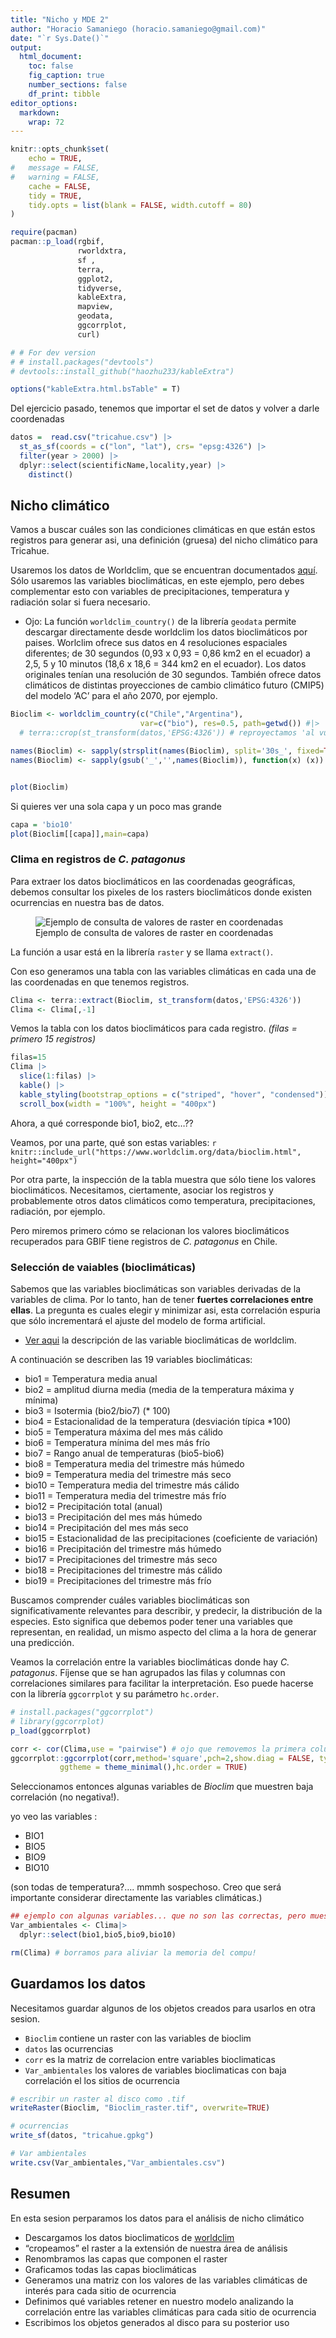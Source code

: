 ```yaml
---
title: "Nicho y MDE 2"
author: "Horacio Samaniego (horacio.samaniego@gmail.com)"
date: "`r Sys.Date()`"
output: 
  html_document: 
    toc: false
    fig_caption: true
    number_sections: false
    df_print: tibble
editor_options: 
  markdown: 
    wrap: 72
---
```


```r
knitr::opts_chunk$set(
	echo = TRUE,
#	message = FALSE,
#	warning = FALSE,
	cache = FALSE,
	tidy = TRUE,
	tidy.opts = list(blank = FALSE, width.cutoff = 80)
)

require(pacman)
pacman::p_load(rgbif,
               rworldxtra,
               sf , 
               terra, 
               ggplot2,
               tidyverse, 
               kableExtra, 
               mapview, 
               geodata,
               ggcorrplot,
               curl)

# # For dev version
# # install.packages("devtools")
# devtools::install_github("haozhu233/kableExtra")

options("kableExtra.html.bsTable" = T)
```


Del ejercicio pasado, tenemos que importar el set de datos y volver a darle coordenadas

```r
datos =  read.csv("tricahue.csv") |>
  st_as_sf(coords = c("lon", "lat"), crs= "epsg:4326") |>
  filter(year > 2000) |>
  dplyr::select(scientificName,locality,year) |>
    distinct()

```





## Nicho climático

Vamos a buscar cuáles son las condiciones climáticas en que están estos
registros para generar asi, una definición (gruesa) del nicho climático
para Tricahue.

Usaremos los datos de Worldclim, que se encuentran documentados
[aquí](https://www.worldclim.org). Sólo usaremos las variables
bioclimáticas, en este ejemplo, pero debes complementar esto con
variables de precipitaciones, temperatura y radiación solar si fuera
necesario.

-   Ojo: La función `worldclim_country()` de la librería `geodata`
    permite descargar directamente desde worldclim los datos
    bioclimáticos por paises. Worlclim ofrece sus datos en 4
    resoluciones espaciales diferentes; de 30 segundos (0,93 x 0,93 =
    0,86 km2 en el ecuador) a 2,5, 5 y 10 minutos (18,6 x 18,6 = 344 km2
    en el ecuador). Los datos originales tenían una resolución de 30
    segundos. También ofrece datos climáticos de distintas proyecciones
    de cambio climático futuro (CMIP5) del modelo 'AC' para el año 2070,
    por ejemplo.\

```r

Bioclim <- worldclim_country(c("Chile","Argentina"), 
                             var=c("bio"), res=0.5, path=getwd()) #|>
  # terra::crop(st_transform(datos,'EPSG:4326')) # reproyectamos 'al vuelo', pues bioclim viene en epsg:4326

names(Bioclim) <- sapply(strsplit(names(Bioclim), split='30s_', fixed=TRUE), function(x) (x[2])) # renombra columnas
names(Bioclim) <- sapply(gsub('_','',names(Bioclim)), function(x) (x))


plot(Bioclim)
```

Si quieres ver una sola capa y un poco mas grande

```r
capa = 'bio10'
plot(Bioclim[[capa]],main=capa)
```



### Clima en registros de *C. patagonus*

Para extraer los datos bioclimáticos en las coordenadas geográficas,
debemos consultar los pixeles de los rasters bioclimáticos donde existen
ocurrencias en nuestra bas de datos.

![Ejemplo de consulta de valores de raster en
coordenadas](https://www.esri.com/arcgis-blog/wp-content/uploads/2018/08/extraction_multi.jpg)

La función a usar está en la librería `raster` y se llama `extract()`.

Con eso generamos una tabla con las variables climáticas en cada una de
las coordenadas en que tenemos registros.

```r
Clima <- terra::extract(Bioclim, st_transform(datos,'EPSG:4326'))
Clima <- Clima[,-1]
```

Vemos la tabla con los datos bioclimáticos para cada registro. *(filas =
primero 15 registros)*

```r
filas=15
Clima |>
  slice(1:filas) |>
  kable() |>
  kable_styling(bootstrap_options = c("striped", "hover", "condensed")) |>
  scroll_box(width = "100%", height = "400px")
```

Ahora, a qué corresponde bio1, bio2, etc...??

Veamos, por una parte, qué son estas variables:
`r knitr::include_url("https://www.worldclim.org/data/bioclim.html", height="400px")`

Por otra parte, la inspección de la tabla muestra que sólo tiene los
valores bioclimáticos. Necesitamos, ciertamente, asociar los registros y
probablemente otros datos climáticos como temperatura, precipitaciones,
radiación, por ejemplo.

Pero miremos primero cómo se relacionan los valores bioclimáticos
recuperados para GBIF tiene registros de *C. patagonus* en Chile.

### Selección de vaiables (bioclimáticas)

Sabemos que las variables bioclimáticas son variables derivadas de la
variables de clima. Por lo tanto, han de tener **fuertes correlaciones
entre ellas**. La pregunta es cuales elegir y minimizar asi, esta
correlación espuria que sólo incrementará el ajuste del modelo de forma
artificial.

-   [Ver aqui](https://www.worldclim.org/data/bioclim.html) la
    descripción de las variable bioclimáticas de worldclim.
    

A continuación se describen las 19 variables bioclimáticas:

  - bio1 = Temperatura media anual
  - bio2 = amplitud diurna media (media de la temperatura máxima y mínima)
  - bio3 = Isotermia (bio2/bio7) (* 100)
  - bio4 = Estacionalidad de la temperatura (desviación típica *100)
  - bio5 = Temperatura máxima del mes más cálido
  - bio6 = Temperatura mínima del mes más frío
  - bio7 = Rango anual de temperaturas (bio5-bio6)
  - bio8 = Temperatura media del trimestre más húmedo
  - bio9 = Temperatura media del trimestre más seco
  - bio10 = Temperatura media del trimestre más cálido
  - bio11 = Temperatura media del trimestre más frío
  - bio12 = Precipitación total (anual)
  - bio13 = Precipitación del mes más húmedo
  - bio14 = Precipitación del mes más seco
  - bio15 = Estacionalidad de las precipitaciones (coeficiente de variación)
  - bio16 = Precipitación del trimestre más húmedo
  - bio17 = Precipitaciones del trimestre más seco
  - bio18 = Precipitaciones del trimestre más cálido
  - bio19 = Precipitaciones del trimestre más frío

Buscamos comprender cuáles variables bioclimáticas son
significativamente relevantes para describir, y predecir, la
distribución de la especies. Esto significa que debemos poder tener una
variables que representan, en realidad, un mismo aspecto del clima a la
hora de generar una predicción.

Veamos la correlación entre la variables bioclimáticas donde hay *C.
patagonus*. Fíjense que se han agrupados las filas y columnas con
correlaciones similares para facilitar la interpretación. Eso puede
hacerse con la librería `ggcorrplot` y su parámetro `hc.order`.

```r

# install.packages("ggcorrplot")
# library(ggcorrplot)
p_load(ggcorrplot)

corr <- cor(Clima,use = "pairwise") # ojo que removemos la primera columna que es el 'ID'
ggcorrplot::ggcorrplot(corr,method='square',pch=2,show.diag = FALSE, type = "upper",
           ggtheme = theme_minimal(),hc.order = TRUE)
```

Seleccionamos entonces algunas variables de *Bioclim* que muestren baja
correlación (no negativa!).

yo veo las variables :

-   BIO1
-   BIO5
-   BIO9
-   BIO10

(son todas de temperatura?.... mmmh sospechoso. Creo que será importante
considerar directamente las variables climáticas.)

```r
## ejemplo con algunas variables... que no son las correctas, pero muestra el procedimiento
Var_ambientales <- Clima|>
  dplyr::select(bio1,bio5,bio9,bio10)

rm(Clima) # borramos para aliviar la memoria del compu!
```


## Guardamos los datos

Necesitamos guardar algunos de los objetos creados para usarlos en otra sesion.

- `Bioclim` contiene un raster con las variables de bioclim
- `datos` las ocurrencias
- `corr` es la matriz de correlacion entre variables bioclimaticas
- `Var_ambientales` los valores de variables bioclimaticas con baja correlación el los sitios de ocurrencia


```r
# escribir un raster al disco como .tif
writeRaster(Bioclim, "Bioclim_raster.tif", overwrite=TRUE)

# ocurrencias
write_sf(datos, "tricahue.gpkg")

# Var ambientales
write.csv(Var_ambientales,"Var_ambientales.csv")
```


## Resumen

En esta sesion perparamos los datos para el análisis de nicho climático

- Descargamos los datos bioclimaticos de [worldclim](https://www.worldclim.org)
- "cropeamos" el raster a la extensión de nuestra área de análisis
- Renombramos las capas que componen el raster
- Graficamos todas las capas bioclimáticas
- Generamos una matriz con los valores de las variables climáticas de interés para cada sitio de ocurrencia
- Definimos qué variables retener en nuestro modelo analizando la correlación entre las variables climáticas para cada sitio de ocurrencia
- Escribimos los objetos generados al disco para su posterior uso
